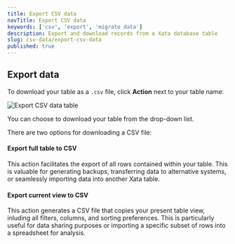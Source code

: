 ```yaml
---
title: Export CSV data
navTitle: Export CSV data
keywords: ['csv', 'export', 'migrate data']
description: Export and download records from a Xata database table
slug: csv-data/export-csv-data
published: true
---
```


## Export data

To download your table as a `.csv` file, click **Action** next to your table name:

![Export CSV data table](../images/export-table.png)

You can choose to download your table from the drop-down list.

There are two options for downloading a CSV file:

#### Export full table to CSV

This action facilitates the export of all rows contained within your table. This is valuable for generating backups, transferring data to alternative systems, or seamlessly importing data into another Xata table.

#### Export current view to CSV

This action generates a CSV file that copies your present table view, inluding all filters, columns, and sorting preferences. This is particularly useful for data sharing purposes or importing a specific subset of rows into a spreadsheet for analysis.
